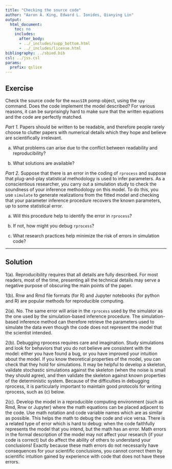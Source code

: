 ```yaml
---
title: "Checking the source code"
author: "Aaron A. King, Edward L. Ionides, Qianying Lin"
output:
  html_document:
    toc: no
    includes:
      after_body:
      - ../_includes/supp_bottom.html
      - ../_includes/license.html
bibliography: ../sbied.bib
csl: ../jss.csl
params:
  prefix: qslice
---
```



## Exercise

Check the source code for the `measSIR` pomp object, using the `spy` command.
Does the code implement the model described?
For various reasons, it can be surprisingly hard to make sure that the written equations and the code are perfectly matched.

*Part 1.* 
Papers should be written to be readable, and therefore people rarely choose to clutter papers with numerical details which they hope and believe are scientifically irrelevant.

(a) What problems can arise due to the conflict between readability and reproducibility?

(b) What solutions are available?

*Part 2.*
Suppose that there is an error in the coding of `rprocess` and suppose that plug-and-play statistical methodology is used to infer parameters.
  As a conscientious researcher, you carry out a simulation study to check the soundness of your inference methodology on this model.
  To do this, you use `simulate` to generate realizations from the fitted model and checking that your parameter inference procedure recovers the known parameters, up to some statistical error.

(a) Will this procedure help to identify the error in `rprocess`?

(b) If not, how might you debug `rprocess`?

(c) What research practices help minimize the risk of errors in simulation code?
 

-----------------

## Solution

1(a). Reproducibility requires that all details are fully described. For most readers, most of the time, presenting all the technical details may serve a negative purpose of obscuring the main points of the paper.

1(b). Rnw and Rmd file formats (for R) and Jupyter notebooks (for python and R) are popular methods for reproducible computing.

2(a). No. The same error will arise in the `rprocess` used by the simulator as the one used by the simulation-based inference procedure. The simulation-based inference method can therefore retrieve the parameters used to simulate the data even though the code does not represent the model that the scientist intended.

2(b). Debugging rprocess requires care and imagination. Study simulations and look for behaviors that you do not believe are consistent with the model: either you have found a bug, or you have improved your intuition about the model. If you know theoretical properties of the model, you can check that they hold for simulations. It may be helpful to develop a skeleton, validate stochastic simulations against the skeleton (when the noise is small they should agree), and then validate the skeleton against known properties of the deterministic system. Because of the difficulties in debugging rprocess, it is particularly important to maintain good protocols for writing rprocess, such as (c) below.

2(c). Develop the model in a reproducible computing environment (such as Rmd, Rnw or Jupyter) where the math equations can be placed adjacent to the code. Use math notation and code variable names which are as similar as possible. This helps the math to debug the code and vice versa. There is a related type of error which is hard to debug: when the code faithfully represents the model that you intend, but the math has an error. Math errors in the formal description of the model may not affect your research (if your code is correct) but do affect the ability of others to understand your conclusions! Exactly because these math errors do not necessarily have consequences for your scientific conclusions, you cannot correct them by scientific intuition gained by experience with code that does not have these errors.
